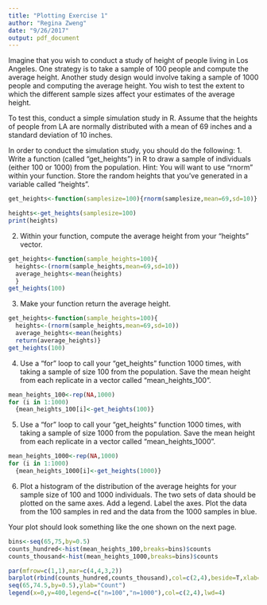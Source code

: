 ```yaml
---
title: "Plotting Exercise 1"
author: "Regina Zweng"
date: "9/26/2017"
output: pdf_document
---
```


Imagine that you wish to conduct a study of height of people living in Los Angeles. One strategy is to take a sample of 100 people and compute the average height. Another study design would involve taking a sample of 1000 people and computing the average height. You wish to test the extent to which the different sample sizes affect your estimates of the average height.

To test this, conduct a simple simulation study in R. Assume that the heights of people from LA are normally distributed with a mean of 69 inches and a standard deviation of 10 inches.

In order to conduct the simulation study, you should do the following:
1. Write a function (called “get_heights”) in R to draw a sample of individuals (either 100 or 1000) from the population. Hint: You will want to use “rnorm” within your function. Store the random heights that you’ve generated in a variable called “heights”.
```r
get_heights<-function(samplesize=100){rnorm(samplesize,mean=69,sd=10)}

heights<-get_heights(samplesize=100)
print(heights)
```

2. Within your function, compute the average height from your “heights” vector.

```r
get_heights<-function(sample_heights=100){   
  heights<-(rnorm(sample_heights,mean=69,sd=10))
  average_heights<-mean(heights)
  }
get_heights(100)
```

3. Make your function return the average height.
```r
get_heights<-function(sample_heights=100){   
  heights<-(rnorm(sample_heights,mean=69,sd=10))
  average_heights<-mean(heights)
  return(average_heights)}
get_heights(100)
```

4. Use a “for” loop to call your “get_heights” function 1000 times, with taking a sample of size 100 from the population. Save the mean height from each replicate in a vector called “mean_heights_100”.
```r
mean_heights_100<-rep(NA,1000)
for (i in 1:1000)
  {mean_heights_100[i]<-get_heights(100)}

```

5. Use a “for” loop to call your “get_heights” function 1000 times, with taking a sample of size 1000 from the population. Save the mean height from each replicate in a vector called “mean_heights_1000”.

```r
mean_heights_1000<-rep(NA,1000)
for (i in 1:1000)
  {mean_heights_1000[i]<-get_heights(1000)}

```

6. Plot a histogram of the distribution of the average heights for your sample size of 100 and 1000 individuals. The two sets of data should be plotted on the same axes. Add a legend. Label the axes. Plot the data from the 100 samples in red and the data from the 1000 samples in blue.

Your plot should look something like the one shown on the next page. 

```r
bins<-seq(65,75,by=0.5)
counts_hundred<-hist(mean_heights_100,breaks=bins)$counts
counts_thousand<-hist(mean_heights_1000,breaks=bins)$counts

par(mfrow=c(1,1),mar=c(4,4,3,2))
barplot(rbind(counts_hundred,counts_thousand),col=c(2,4),beside=T,xlab="Average Height (inches)",names.arg=
seq(65,74.5,by=0.5),ylab="Count")
legend(x=0,y=400,legend=c("n=100","n=1000"),col=c(2,4),lwd=4)
```
